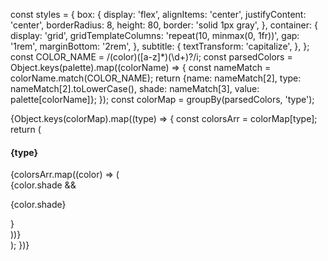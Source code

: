const styles = {
  box: {
    display: 'flex',
    alignItems: 'center',
    justifyContent: 'center',
    borderRadius: 8,
    height: 80,
    border: 'solid 1px gray',
  },
  container: {
    display: 'grid',
    gridTemplateColumns: 'repeat(10, minmax(0, 1fr))',
    gap: '1rem',
    marginBottom: '2rem',
  },
  subtitle: {
    textTransform: 'capitalize',
  },
};
const COLOR_NAME = /(color)([a-z]*)(\d+)?/i;
const parsedColors = Object.keys(palette).map((colorName) => {
  const nameMatch = colorName.match(COLOR_NAME);
  return {name: nameMatch[2], type: nameMatch[2].toLowerCase(), shade: nameMatch[3], value: palette[colorName]};
});
const colorMap = groupBy(parsedColors, 'type');

<Meta title="Foundations/Colors" />

<Canvas>
  <Story name="Colors" parameters={{docs: {page: null}}}>
    <div>
      {Object.keys(colorMap).map((type) => {
        const colorsArr = colorMap[type];
        return (
          <div key={`color-section-${type}`}>
            <h4 style={styles.subtitle}>{type}</h4>
            <div style={styles.container}>
              {colorsArr.map((color) => (
                <div key={color.value} style={{...styles.box, backgroundColor: color.value}}>
                  {color.shade && <p>{color.shade}</p>}
                </div>
              ))}
            </div>
          </div>
        );
      })}
    </div>
  </Story>
</Canvas>
